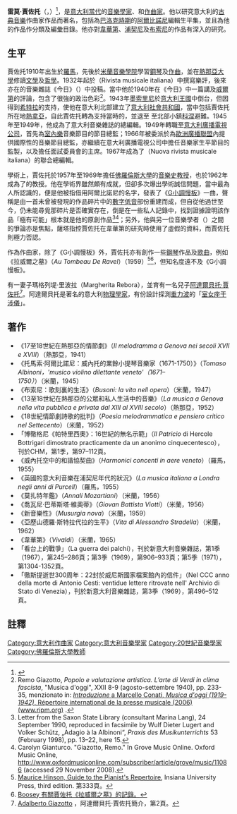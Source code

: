 {{NoteTA
|G1=Music
}}
'''雷莫·賈佐托'''（{{lang-it|'''Remo Giazotto'''}}，{{bd|1910年|9月4日|1998年|8月26日}}）<ref>{{Cite web |url=https://www.oxfordmusiconline.com/grovemusic/view/10.1093/gmo/9781561592630.001.0001/omo-9781561592630-e-0000011086 |title=Grove Music Online 內有關賈佐托的資料。 |accessdate=2020-08-15 |archive-date=2019-02-16 |archive-url=https://web.archive.org/web/20190216073224/http://www.oxfordmusiconline.com/grovemusic/view/10.1093/gmo/9781561592630.001.0001/omo-9781561592630-e-0000011086 |dead-url=no }}</ref>，是[[意大利|意大利]][[當代|當代]]的[[音樂學家|音樂學家]]、{{link-en|音樂評論家|music critic}}和[[作曲家|作曲家]]。他以研究意大利的[[古典音樂|古典音樂]]作曲家作品而著名，包括為[[巴洛克音乐|巴洛克時期]]的[[阿爾比諾尼|阿爾比諾尼]]編輯生平集，並且為他的作品作分類及編彙目錄。他亦對[[韋華第|韋華第]]、[[浦契尼|浦契尼]]及[[布索尼|布索尼]]的作品有深入的研究。

==生平==
賈佐托1910年出生於[[羅馬|羅馬]]，先後於[[米蘭音樂學院|米蘭音樂學院]]學習[[鋼琴|鋼琴]]及[[作曲|作曲]]，並在[[熱那亞大學|熱那亞大學]]修讀[[文學|文學]]及[[哲學|哲學]]。1932年起於{{link-en|意大利音樂雜誌|Rivista Musicale Italiana}}（Rivista musicale italiana）中撰寫樂評，後來亦在{{link-en|Ricordi|Casa Ricordi}}的音樂雜誌《今日》（{{lang|it|d'oggi}}）中投稿。當中他於1940年在《今日》中一篇講及[[威爾第|威爾第]]的評論，包含了很強的政治色彩<ref>Remo Giazotto, ''Popolo e valutazione artistica. L’arte di Verdi in clima fascista'', "Musica d'oggi", XXII 8-9 (agosto-settembre 1940), pp. 233-35, menzionato in: [http://www.ripm.org/pdf/Introductions/MDOintroor.pdf ''Introduzione'' a Marcello Conati, ''Musica d'oggi (1919-1942)'', Répertoire international de la presse musicale (2006) (www.ripm.org)] {{Wayback|url=http://www.ripm.org/pdf/Introductions/MDOintroor.pdf |date=20110617102226 }}.</ref>。1943年[[墨索里尼|墨索里尼]]於[[意大利王國|意大利王國]]中倒台，但因得到[[希特拉|希特拉]]的支持，使他在意大利北部建立了[[意大利社會共和國|意大利社會共和國]]，當中包括賈佐托所在地[[熱拿亞|熱拿亞]]，自此賈佐托轉為支持當時的{{link-en|意大利抵抗運動}}，並退至
至北部小鎮[[科涅|科涅]]避難。1945年至1949年，他成為了意大利音樂雜誌的總編輯。1949年轉職至[[意大利廣播電視公司|意大利廣播電視公司]]，首先為[[室內樂|室內樂]]音樂節目的節目總監；1966年被委派於為[[歐洲廣播聯盟|歐洲廣播聯盟]]內提供國際性的音樂節目總監，亦繼續在意大利廣播電視公司中擔任音樂家生平節目的監製，以及擔任面試委員會的主席。1967年成為了{{link-en|新意大利音樂雜誌|Nuova rivista musicale italiana}}（Nuova rivista musicale italiana）的聯合總編輯。

學術上，賈佐托於1957年至1969年擔任[[佛羅倫斯大學|佛羅倫斯大學]]的[[音樂史|音樂史]][[教授|教授]]，也於1962年成為了{{link-en|羅馬聖切契利亞音樂學院|Accademia Nazionale di Santa Cecilia}}的教授。他在學術界雖然頗有成就，但卻多次爆出學術誠信問題，當中最為人所認識的，便是他被指借用阿爾比諾尼的名字，發表了《[[G小調慢板|G小調慢板]]》一曲，聲稱是由一首未曾被發現的作品碎片中的[[數字低音|數字低音]]部份重建而成，但自從他過世至今，仍未能尋覓那碎片是否確實存在，倒是在一些私人記錄中，找到證據證明該作品「極有可能」根本就是他的原創作品<ref>Letter from the Saxon State Library (consultant Marina Lang), 24 September 1990, reproduced in facsimile by Wulf Dieter Lugert and Volker Schütz, „Adagio à la Albinoni“, ''Praxis des Musikunterrichts'' 53 (February 1998), pp. 13–22, here 15.</ref><ref>Carolyn Gianturco. "Giazotto, Remo." In Grove Music Online. Oxford Music Online, http://www.oxfordmusiconline.com/subscriber/article/grove/music/11086 (accessed 29 November 2008).</ref>；另外，他與另一位音樂學者{{link-en|法布里奇奥·迪拿·薩塔|Fabrizio Della Seta|薩塔}}（{{lang|it|Fabrizio Della Seta}}）之間的爭論亦是焦點，薩塔指控賈佐托在韋華第的研究時使用了虛假的資料，而賈佐托則極力否認。

作為作曲家，除了《G小調慢板》外，賈佐托亦有創作一些[[鋼琴|鋼琴]]作品及[[歌曲|歌曲]]，例如《拉威爾之墓》（''Au Tombeau De Ravel''）（1959）<ref>[https://books.google.com.hk/books?id=3fjQGJqPM_MC&pg=PA333&lpg=PA333&dq=britannica+Remo+Giazotto&source=bl&ots=BnnC6t3hxr&sig=ACfU3U0UzB-oFl_tyIpQGidZwUC1JRfDKw&hl=zh-TW&sa=X&ved=2ahUKEwiUsPfOmqDrAhWxGqYKHQDyBS8Q6AEwCHoECAkQAQ#v=onepage&q=britannica%20Remo%20Giazotto&f=false Maurice Hinson, Guide to the Pianist's Repertoire], Insiana University Press, third edition. 第333頁。{{ISBN|0253213487}}</ref><ref>[https://www.boosey.com/shop/prod/Giazotto-Remo-Au-Tombeau-De-Ravel/2110863 Boosey 有關賈佐托《拉威爾之墓》的記錄。]</ref>，但知名度遠不及《G小調慢板》。

有一妻子瑪格列堤·里波拉（Margherita Rebora），並育有一名兒子[[阿達爾貝托·賈佐托|阿達爾貝托·賈佐托]]<ref>[http://static.sif.it/SIF/resources/public/files/uomini-quarks/giazotto.pdf Adalberto Giazotto] {{Wayback|url=http://static.sif.it/SIF/resources/public/files/uomini-quarks/giazotto.pdf |date=20170419203314 }}，阿達爾貝托·賈佐托簡介，第2頁。</ref>。阿達爾貝托是著名的意大利[[物理學家|物理學家]]，有份設計探測[[引力波|重力波]]的「[[室女座干涉儀|室女座干涉儀]]」。

==著作==
* 《17至18世紀在熱那亞的情節劇》（''Il melodramma a Genova nei secoli XVII e XVIII''）（熱那亞，1941）
* 《托馬索·阿爾比諾尼：威內托的業餘小提琴音樂家（1671-1750）》（''Tomaso Albinoni，'musico violino dilettante veneto'（1671–1750）''）（米蘭，1945）
* 《布索尼：歌刻裏的生活》（''Busoni: la vita nell opera''）（米蘭，1947）
* 《13至18世紀在熱那亞的公眾和私人生活中的音樂》（''La musica a Genova nella vita pubblica e privata dal XIII al XVIII secolo''）（熱那亞，1952）
* 《18世紀情節劇詩歌的批判》（''Poesia melodrammatica e pensiero critico nel Settecento''）（米蘭，1952）
* 「博徹格尼《帕特里西奧》：16世紀的無名示範」（''Il Patricio'' di Hercole Bottrigari dimostrato practicamente da un anonimo cinquecentesco），刊於CHM，第1季，第97–112頁。
* 《威內托空中的和諧協契曲》（''Harmonici concenti in aere veneto''）（羅馬，1955）
* 《英國的意大利音樂在浦契尼年代的狀況》（''La musica italiana a Londra negli anni di Purcell''）（羅馬，1955）
* 《莫扎特年鑑》（''Annali Mozartiani''）（米蘭，1956）
* 《喬瓦尼·巴蒂斯塔·維奧蒂》（''Giovan Battista Viotti''）（米蘭，1956）
* 《新音樂性》（''Musurgia nova''）（米蘭，1959）
* 《亞歷山德羅·斯特拉代拉的生平》（''Vita di Alessandro Stradella''）（米蘭，1962）
* 《韋華第》（''Vivaldi''）（米蘭，1965）
* 「看台上的戰爭」（La guerra dei palchi），刊於新意大利音樂雜誌，第1季（1967），第245–286頁；第3季（1969），第906–933頁；第5季（1971），第1304-1352頁。
* 「徹斯提逝世300周年：22封於威尼斯國家檔案館內的信件」（Nel CCC anno della morte di Antonio Cesti: ventidue lettere ritrovate nell' Archivio di Stato di Venezia），刊於新意大利音樂雜誌，第3季（1969），第496–512頁。

==註釋==
{{reflist}}

{{DEFAULTSORT:Giazotto, Remo}}
[[Category:意大利作曲家|Category:意大利作曲家]]
[[Category:意大利音樂學家|Category:意大利音樂學家]]
[[Category:20世紀音樂學家|Category:20世紀音樂學家]]
[[Category:佛羅倫斯大學教師|Category:佛羅倫斯大學教師]]